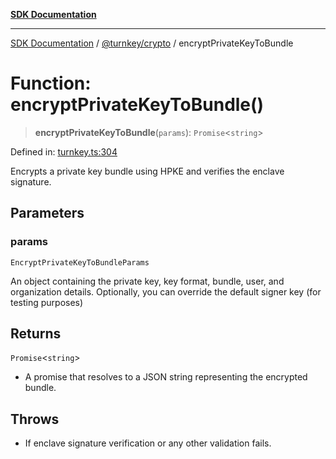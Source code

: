 [**SDK Documentation**](../../../README.mdx)

***

[SDK Documentation](../../../packages.mdx) / [@turnkey/crypto](../README.mdx) / encryptPrivateKeyToBundle

# Function: encryptPrivateKeyToBundle()

> **encryptPrivateKeyToBundle**(`params`): `Promise`\<`string`\>

Defined in: [turnkey.ts:304](https://github.com/tkhq/sdk/blob/e1b1a69bdd608320aaf03cc2dbbf68dc0c52b28d/packages/crypto/src/turnkey.ts#L304)

Encrypts a private key bundle using HPKE and verifies the enclave signature.

## Parameters

### params

`EncryptPrivateKeyToBundleParams`

An object containing the private key, key format, bundle, user, and organization details. Optionally, you can override the default signer key (for testing purposes)

## Returns

`Promise`\<`string`\>

- A promise that resolves to a JSON string representing the encrypted bundle.

## Throws

- If enclave signature verification or any other validation fails.
